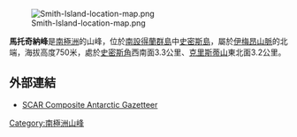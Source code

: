 [[Image:Smith-Island-location-map.png|thumb]]

'''馬托奇納峰'''是[[南極洲|南極洲]]的山峰，位於[[南設得蘭群島|南設得蘭群島]]中[[史密斯島|史密斯島]]，屬於[[伊梅昂山脈|伊梅昂山脈]]的北端，海拔高度750米，處於[[史密斯角_(南設得蘭群島)|史密斯角]]西南面3.3公里、[[克里斯蒂山|克里斯蒂山]]東北面3.2公里。

{{coord|62|53|18|S|62|21|24|W|display=title}}

==外部連結==
* [http://data.aad.gov.au/aadc/gaz/scar/ SCAR Composite Antarctic Gazetteer]

{{Antarctica-geo-stub}}
[[Category:南極洲山峰|Category:南極洲山峰]]